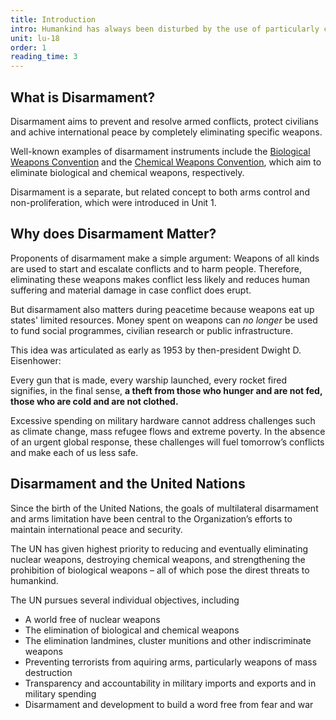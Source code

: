 ```yaml
---
title: Introduction
intro: Humankind has always been disturbed by the use of particularly cruel methods of war. The establishment of the UN disarmament machinery is among the most important actions we have taken to restrict the use of such methods.
unit: lu-18
order: 1
reading_time: 3
---
```


## What is Disarmament?

Disarmament aims to prevent and resolve armed conflicts, protect civilians and achive international peace by completely eliminating specific weapons.

Well-known examples of disarmament instruments include the [Biological Weapons Convention](https://www.nti.org/education-center/treaties-and-regimes/convention-prohibition-development-production-and-stockpiling-bacteriological-biological-and-toxin-weapons-btwc/) and the [Chemical Weapons Convention](https://www.opcw.org/chemical-weapons-convention), which aim to eliminate biological and chemical weapons, respectively.

Disarmament is a separate, but related concept to both arms control and non-proliferation, which were introduced in Unit 1.

## Why does Disarmament Matter?

Proponents of disarmament make a simple argument: Weapons of all kinds are used to start and escalate conflicts and to harm people. Therefore, eliminating these weapons makes conflict less likely and reduces human suffering and material damage in case conflict does erupt.

But disarmament also matters during peacetime because weapons eat up states' limited resources. Money spent on weapons can *no longer* be used to fund social programmes, civilian research or public infrastructure.

 This idea was articulated as early as 1953 by then-president Dwight D. Eisenhower: 

<Quote type="document" source="https://en.wikisource.org/wiki/The_Chance_for_Peace" cite="Dwight D. Eisenhower (1953), speech to American Society of Newspaper Editors.">

Every gun that is made, every warship launched, every rocket fired signifies, in the final sense, **a theft from those who hunger and are not fed, those who are cold and are not clothed.**

</Quote>

<Quote type="document" source="https://en.wikisource.org/wiki/The_Chance_for_Peace" cite="Izumi Nakamitsu, UN High Representative for Disarmament Affairs (2018), Global Military Spending Has Doubled but the World Is No Safer, Time Magazine">

Excessive spending on military hardware cannot address challenges such as climate change, mass refugee flows and extreme poverty. In the absence of an urgent global response, these challenges will fuel tomorrow’s conflicts and make each of us less safe.

</Quote>

## Disarmament and the United Nations

Since the birth of the United Nations, the goals of multilateral disarmament and arms limitation have been central to the Organization’s efforts to maintain international peace and security.

The UN has given highest priority to reducing and eventually eliminating nuclear weapons, destroying chemical weapons, and strengthening the prohibition of biological weapons – all of which pose the direst threats to humankind.

The UN pursues several individual objectives, including

- A world free of nuclear weapons
- The elimination of biological and chemical weapons
- The elimination landmines, cluster munitions and other indiscriminate weapons
- Preventing terrorists from aquiring arms, particularly weapons of mass destruction
- Transparency and accountability in military imports and exports and in military spending
- Disarmament and development to build a word free from fear and war

[^1]: This is a footnote
